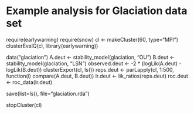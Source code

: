 # Example analysis for Glaciation data set
require(earlywarning)
require(snow)
cl <- makeCluster(60, type="MPI")
clusterEvalQ(cl, library(earlywarning))

data("glaciation")
A.deut <- stability_model(glaciation, "OU")
B.deut <- stability_model(glaciation, "LSN")
observed.deut <- -2 * (logLik(A.deut) - logLik(B.deut))
clusterExport(cl, ls())
reps.deut <- parLapply(cl, 1:500, function(i) compare(A.deut, B.deut))
lr.deut <- lik_ratios(reps.deut)
roc.deut <- roc_data(lr.deut)

save(list=ls(), file="glaciation.rda")


stopCluster(cl)



